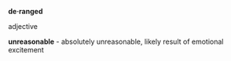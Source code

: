 '''de·ranged'''

adjective 

'''unreasonable''' - absolutely unreasonable, likely result of emotional excitement
